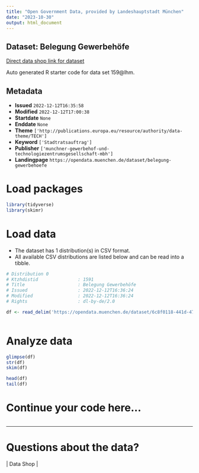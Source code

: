```yaml
---
title: "Open Government Data, provided by Landeshauptstadt München"
date: "2023-10-30"
output: html_document
---
```


## Dataset: Belegung Gewerbehöfe

[Direct data shop link for dataset](https://opendata.muenchen.de/dataset/belegung-gewerbehoefe)

Auto generated R starter code for data set 159@lhm.

## Metadata

- **Issued** `2022-12-12T16:35:58`
- **Modified** `2022-12-12T17:00:38`
- **Startdate** `None`
- **Enddate** `None`
- **Theme** `['http://publications.europa.eu/resource/authority/data-theme/TECH']`
- **Keyword** `['Stadtratsauftrag']`
- **Publisher** `['munchner-gewerbehof-und-technologiezentrumsgesellschaft-mbh']`
- **Landingpage** `https://opendata.muenchen.de/dataset/belegung-gewerbehoefe`


# Load packages

```r

library(tidyverse)
library(skimr)

```

# Load data

-   The dataset has 1 distribution(s) in CSV format.
-   All available CSV distributions are listed below and can be read into a tibble.

```r

# Distribution 0
# Ktzhdistid               : 1591
# Title                    : Belegung Gewerbehöfe
# Issued                   : 2022-12-12T16:36:24
# Modified                 : 2022-12-12T16:36:24
# Rights                   : dl-by-de/2.0

df <- read_delim('https://opendata.muenchen.de/dataset/6c8f0118-441d-47fc-a0c3-9dd2789b1cfd/resource/eb8f8471-9993-485c-81d9-1d3a8e6e8094/download/belegung-gh-ab-2010.csv')



```

# Analyze data

```r

glimpse(df)
str(df)
skim(df)

head(df)
tail(df)

```

# Continue your code here...

```r

```

------------------------------------------------------------------------

# Questions about the data?

 | Data Shop | 
